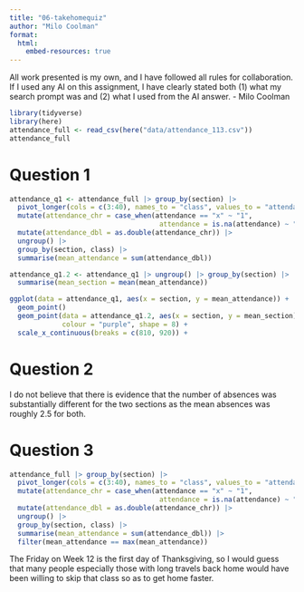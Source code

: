 ```yaml
---
title: "06-takehomequiz"
author: "Milo Coolman"
format: 
  html:
    embed-resources: true
---
```


All work presented is my own, and I have followed all rules for collaboration. If I used any AI on this assignment, I have clearly stated both (1) what my search prompt was and (2) what I used from the AI answer.
- Milo Coolman

```r
library(tidyverse)
library(here)
attendance_full <- read_csv(here("data/attendance_113.csv"))
attendance_full
```

# Question 1
```r
attendance_q1 <- attendance_full |> group_by(section) |> 
  pivot_longer(cols = c(3:40), names_to = "class", values_to = "attendance") |>
  mutate(attendance_chr = case_when(attendance == "x" ~ "1",
                                     attendance = is.na(attendance) ~ "0")) |>
  mutate(attendance_dbl = as.double(attendance_chr)) |>
  ungroup() |>
  group_by(section, class) |>
  summarise(mean_attendance = sum(attendance_dbl))

attendance_q1.2 <- attendance_q1 |> ungroup() |> group_by(section) |>
  summarise(mean_section = mean(mean_attendance))

ggplot(data = attendance_q1, aes(x = section, y = mean_attendance)) +
  geom_point()
  geom_point(data = attendance_q1.2, aes(x = section, y = mean_section),
             colour = "purple", shape = 8) +
  scale_x_continuous(breaks = c(810, 920)) +
```

# Question 2
I do not believe that there is evidence that the number of absences was substantially different for the two sections as the mean absences was roughly 2.5 for both.

# Question 3
```r
attendance_full |> group_by(section) |> 
  pivot_longer(cols = c(3:40), names_to = "class", values_to = "attendance") |>
  mutate(attendance_chr = case_when(attendance == "x" ~ "1",
                                     attendance = is.na(attendance) ~ "0")) |>
  mutate(attendance_dbl = as.double(attendance_chr)) |>
  ungroup() |>
  group_by(section, class) |>
  summarise(mean_attendance = sum(attendance_dbl)) |>
  filter(mean_attendance == max(mean_attendance))
```
The Friday on Week 12 is the first day of Thanksgiving, so I would guess that many people especially those with long travels back home would have been willing to skip that class so as to get home faster.


